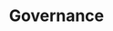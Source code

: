 ---
title: 'Governance'
description: 'Turn created AI models into autonomous AI agents'
icon: 'gavel'
---